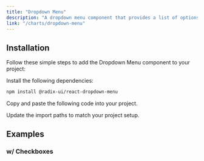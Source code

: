 ```yaml
---
title: "Dropdown Menu"
description: "A dropdown menu component that provides a list of options for users to choose from."
link: "/charts/dropdown-menu"
---
```


<ComponentPreview name="dropdown-menu-demo" />

## Installation

Follow these simple steps to add the Dropdown Menu component to your project:

<Steps>

<Step>Install the following dependencies:</Step>

```bash
npm install @radix-ui/react-dropdown-menu
```

<Step>Copy and paste the following code into your project.</Step>

<CollapsibleSource
    name="dropdown-menu"
    path="components/ui/dropdown-menu.tsx"
/>

<Step>Update the import paths to match your project setup.</Step>

</Steps>

## Examples

### w/ Checkboxes

<ComponentPreview name="dropdown-menu-checkboxes" />
